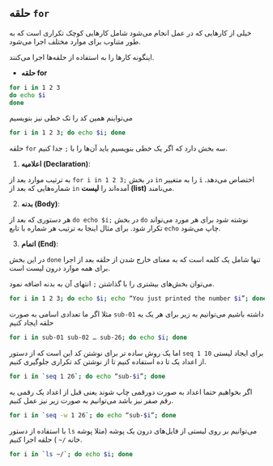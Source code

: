 حلقه `for`
---------

خیلی از کارهایی که در عمل انجام می‌شود شامل کارهایی
کوچک تکراری است که به طور متناوب برای موارد مختلف اجرا 
می‌شود.

اینگونه کار‌ها را به استفاده از حلقه‌ها اجرا می‌کنند.

- **حلقه for**

```bash
for i in 1 2 3
do echo $i
done
```

می‌تواینم همین کد را تک خطی نیز بنویسیم

```bash
for i in 1 2 3; do echo $i; done
```

حلقه `for` 
سه بخش دارد که اگر یک خطی بنویسیم باید آن‌ها را با
`;`
جدا کنیم.

1. **اعلامیه (Declaration)**:

در بخش 
[`for i in 1 2 3;`]{dir=ltr}
به ترتیب موارد بعد از 
`in`
را به متغییر 
`i`
اختصاص می‌دهد.
شماره‌هایی که بعد از
`in`
آمده‌اند را
**لیست (list)**
می‌نامند.

2. **بدنه (Body)**:

در بخش
[`do echo $i;`]{dir=ltr}
هر دستوری که بعد از 
`do`
نوشته شود برای هر مورد می‌تواند تکرار شود.
برای مثال اینجا به ترتیب هر شماره با تابع 
`echo`
چاپ می‌شود.


3. **اتمام (End)**:

در این بخش
`done`
تنها شامل یک کلمه است که به معنای خارج شدن از حلقه بعد
از اجرا برای همه موارد درون لیست است.

می‌توان بخش‌های بیشتری را با گذاشتن 
`;`
انتهای آن به بدنه اضافه نمود.

```bash
for i in 1 2 3; do echo $i; echo “You just printed the number $i”; done
```


مثلا اگر ما تعدادی اسامی به صورت 
`sub-01`
داشته باشیم می‌توانیم به زیر برای هر یک یه حلقه ایجاد کنیم

```bash
for i in sub-01 sub-02 … sub-26; do echo $i; done
```

اما یک روش ساده تر برای نوشتن کد این است که 
از دستور 
`seq 1 10`
برای ایجاد لیستی از اعداد یک تا ده استفاده کنیم تا
از نوشتن کد تکراری جلوگیری کنیم.

```bash
for i in `seq 1 26`; do echo “sub-$i”; done
```

اگر بخواهیم حتما اعداد به صورت دورقمی چاپ شوند
یعنی قبل از اعداد یک رقمی یه رقم صفر نیز باشد می‌توانیم
به صورت زیر نیز عمل کنیم.

```bash
for i in `seq -w 1 26`; do echo “sub-$i”; done
```

با استفاده از دستور
`ls`
می‌توانیم بر روی لیستی از فایل‌های درون یک پوشه 
(مثلا پوشه خانه
[`~/`]{dir=ltr}
)
حلقه اجرا کنیم.

```bash
for i in `ls ~/`; do echo $i; done
```
